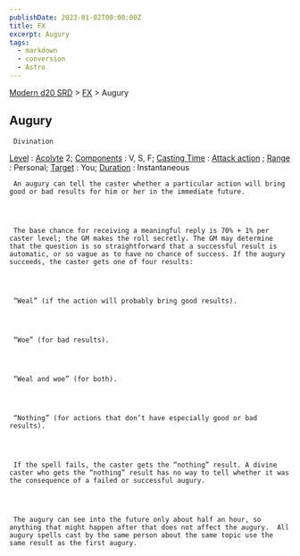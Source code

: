```yaml
---
publishDate: 2023-01-02T00:00:00Z
title: FX
excerpt: Augury
tags:
  - markdown
  - conversion
  - Astro
---
```


[Modern d20 SRD](/#modernD20) > [FX](modern-d20-srd-fx-index) > Augury

## Augury




     Divination

[Level](modern-d20-srd-fx-level)
:
[Acolyte](modern-d20-srd-classes-advanced-acolyte)
2;
[Components](modern-d20-srd-fx-components)
: V, S, F;
[Casting Time](modern-d20-srd-fx-casting-time)
:
[Attack action](modern-d20-srd-combat-attack-actions)
;
[Range](modern-d20-srd-fx-range)
: Personal;
[Target](modern-d20-srd-fx-target)
: You;
[Duration](modern-d20-srd-fx-duration)
: Instantaneous

     An augury can tell the caster whether a particular action will bring good or bad results for him or her in the immediate future.




     The base chance for receiving a meaningful reply is 70% + 1% per caster level; the GM makes the roll secretly. The GM may determine that the question is so straightforward that a successful result is automatic, or so vague as to have no chance of success. If the augury succeeds, the caster gets one of four results:




     “Weal” (if the action will probably bring good results).




     “Woe” (for bad results).




     “Weal and woe” (for both).




     “Nothing” (for actions that don’t have especially good or bad results).




     If the spell fails, the caster gets the “nothing” result. A divine caster who gets the “nothing” result has no way to tell whether it was the consequence of a failed or successful augury.




     The augury can see into the future only about half an hour, so anything that might happen after that does not affect the augury.  All augury spells cast by the same person about the same topic use the same result as the first augury.
